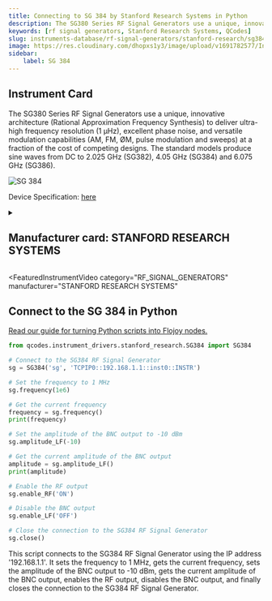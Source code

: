 ```yaml
---
title: Connecting to SG 384 by Stanford Research Systems in Python
description: The SG380 Series RF Signal Generators use a unique, innovative architecture (Rational Approximation Frequency Synthesis) to deliver ultra-high frequency resolution (1 µHz), excellent phase noise, and versatile modulation capabilities (AM, FM, ØM, pulse modulation and sweeps) at a fraction of the cost of competing designs. The standard models produce sine waves from DC to 2.025 GHz (SG382), 4.05 GHz (SG384) and 6.075 GHz (SG386).
keywords: [rf signal generators, Stanford Research Systems, QCodes] 
slug: instruments-database/rf-signal-generators/stanford-research/sg384 
image: https://res.cloudinary.com/dhopxs1y3/image/upload/v1691782577/Instruments/RF%20Signal%20Generator/SG-384/SG-384.jpg
sidebar:
    label: SG 384 
---
```



## Instrument Card

The SG380 Series RF Signal Generators use a unique, innovative architecture (Rational Approximation Frequency Synthesis) to deliver ultra-high frequency resolution (1 µHz), excellent phase noise, and versatile modulation capabilities (AM, FM, ØM, pulse modulation and sweeps) at a fraction of the cost of competing designs. The standard models produce sine waves from DC to 2.025 GHz (SG382), 4.05 GHz (SG384) and 6.075 GHz (SG386).

![SG 384](https://res.cloudinary.com/dhopxs1y3/image/upload/v1691782577/Instruments/RF%20Signal%20Generator/SG-384/SG-384.jpg)

Device Specification: [here](https://www.thinksrs.com/downloads/pdfs/catalog/SG380c.pdf)

<details style={{ marginTop: "15px"}}>
<summary><h2 style={{display:'inline'}}>Manufacturer card: STANFORD RESEARCH SYSTEMS</h2></summary>

![STANFORD RESEARCH SYSTEMS](https://res.cloudinary.com/dhopxs1y3/image/upload/v1692806206/Instruments/Vendor%20Logos/Stanford_Research.png)

Stanford Research Systems is a maker of general test and measurement instruments. The company was founded in 1980, is privately held, and is not affiliated with Stanford University.

- Headquarters: USA
- Yearly Revenue (millions, USD): 25
- Vendor Website: [here](https://www.thinksrs.com/)

</details>


<FeaturedInstrumentVideo
  category="RF_SIGNAL_GENERATORS"
  manufacturer="STANFORD RESEARCH SYSTEMS"
></FeaturedInstrumentVideo>

## Connect to the SG 384 in Python

[Read our guide for turning Python scripts into Flojoy nodes.](https://docs.flojoy.ai/contribution/blocks/custom-flojoy-block/)


<Tabs>

<TabItem value="Flojoy" label="Flojoy" className="flojoy-instrument-tabs">

<NodeCardCollection category='RF_SIGNAL_GENERATORS' manufacturer='STANFORD'></NodeCardCollection>

</TabItem>
<TabItem value="QCodes" label="QCodes">

```python
from qcodes.instrument_drivers.stanford_research.SG384 import SG384

# Connect to the SG384 RF Signal Generator
sg = SG384('sg', 'TCPIP0::192.168.1.1::inst0::INSTR')

# Set the frequency to 1 MHz
sg.frequency(1e6)

# Get the current frequency
frequency = sg.frequency()
print(frequency)

# Set the amplitude of the BNC output to -10 dBm
sg.amplitude_LF(-10)

# Get the current amplitude of the BNC output
amplitude = sg.amplitude_LF()
print(amplitude)

# Enable the RF output
sg.enable_RF('ON')

# Disable the BNC output
sg.enable_LF('OFF')

# Close the connection to the SG384 RF Signal Generator
sg.close()
```

This script connects to the SG384 RF Signal Generator using the IP address '192.168.1.1'. It sets the frequency to 1 MHz, gets the current frequency, sets the amplitude of the BNC output to -10 dBm, gets the current amplitude of the BNC output, enables the RF output, disables the BNC output, and finally closes the connection to the SG384 RF Signal Generator.

</TabItem>
</Tabs>
